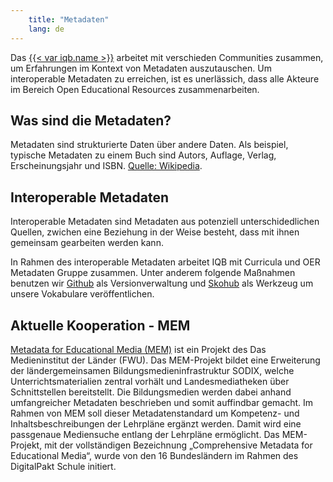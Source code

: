 ---
    title: "Metadaten"
    lang: de
---


Das [{{< var iqb.name  >}}](https://www.iqb.hu-berlin.de/) arbeitet mit verschieden Communities zusammen, um Erfahrungen im Kontext von Metadaten auszutauschen. 
Um interoperable Metadaten zu erreichen, ist es unerlässich, dass alle Akteure im Bereich Open Educational Resources zusammenarbeiten.

## Was sind die Metadaten?

Metadaten sind strukturierte Daten über andere Daten. Als beispiel, typische Metadaten zu einem Buch sind Autors, Auflage, Verlag, Erscheinungsjahr und ISBN. [Quelle: Wikipedia](https://de.wikipedia.org/wiki/Metadaten).


## Interoperable Metadaten

Interoperable Metadaten sind Metadaten aus potenziell unterschidedlichen Quellen, zwichen eine Beziehung in der Weise besteht, dass mit ihnen gemeinsam gearbeiten werden kann.

In Rahmen des interoperable Metadaten arbeitet IQB mit Curricula und OER Metadaten Gruppe zusammen. Unter anderem folgende Maßnahmen benutzen wir [Github](https://github.com/) als Versionverwaltung und [Skohub](https://skohub.io/) als Werkzeug um unsere Vokabulare veröffentlichen.

   
## Aktuelle Kooperation - MEM

[Metadata for Educational Media (MEM)](https://fwu.de/projekte/mem/) ist ein Projekt des Das Medieninstitut der Länder (FWU). 
Das MEM-Projekt bildet eine Erweiterung der ländergemeinsamen Bildungsmedieninfrastruktur SODIX, welche Unterrichtsmaterialien zentral vorhält und Landesmediatheken über Schnittstellen bereitstellt. Die Bildungsmedien werden dabei anhand umfangreicher Metadaten beschrieben und somit auffindbar gemacht.  Im Rahmen von MEM soll dieser Metadatenstandard um Kompetenz- und Inhaltsbeschreibungen der Lehrpläne ergänzt werden. Damit wird eine passgenaue Mediensuche entlang der Lehrpläne ermöglicht. Das MEM-Projekt, mit der vollständigen Bezeichnung „Comprehensive Metadata for Educational Media“, wurde von den 16 Bundesländern im Rahmen des DigitalPakt Schule initiert.